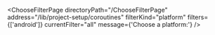 

<ChooseFilterPage
  directoryPath="/ChooseFilterPage"
  address="/lib/project-setup/coroutines"
  filterKind="platform"
  filters={['android']}
  currentFilter="all"
  message={'Choose a platform:'}
/>
